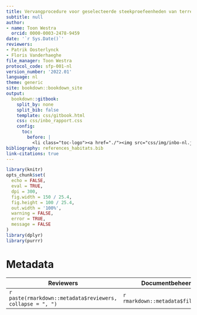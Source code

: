 ```yaml
---
title: Vervangprocedure voor geselecteerde steekproefeenheden van terrestrische types
subtitle: null
author:
- name: Toon Westra
  orcid: 0000-0003-2478-9459
date: '`r Sys.Date()`'
reviewers:
- Patrik Oosterlynck
- Floris Vanderhaeghe
file_manager: Toon Westra
protocol_code: sfp-001-nl
version_number: '2022.01'
language: nl
theme: generic
site: bookdown::bookdown_site
output:
  bookdown::gitbook:
    split_by: none
    split_bib: false
    template: css/gitbook.html
    css: css/inbo_rapport.css
    config:
      toc:
        before: |
          <li class="toc-logo"><a href="./"><img src="css/img/inbo-nl.jpg"></a></li>
bibliography: references_habitats.bib
link-citations: true
---
```


```{=html}
<!--
Instructies bij opmaak van het protocol:

Hieronder vind je de verschillende onderdelen van een protocol.
In de bijhorende losse Rmd bestanden vind je een beschrijving wat er bij elk onderdeel vermeld moet worden.
Het is in die bestanden dat je moet editeren.
Niet alle onderdelen zijn altijd van toepassing.
Laat in die gevallen de titelhoofdingen staan en vermeld expliciet “niet van toepassing”.
-->
```
```r
library(knitr)
opts_chunk$set(
  echo = FALSE, 
  eval = TRUE,
  dpi = 300,
  fig.width = 150 / 25.4,
  fig.height = 100 / 25.4,
  out.width = '100%',
  warning = FALSE,
  error = TRUE,
  message = FALSE
)
library(dplyr)
library(purrr)
```

# Metadata {.unnumbered}

| Reviewers                                                 | Documentbeheerder                    | Protocol code                         | Versienummer                           | Taal                             | Thema                         |
|-----------------------------------------------------------|--------------------------------------|---------------------------------------|----------------------------------------|----------------------------------|-------------------------------|
| `r paste(rmarkdown::metadata$reviewers, collapse = ", ")` | `r rmarkdown::metadata$file_manager` | `r rmarkdown::metadata$protocol_code` | `r rmarkdown::metadata$version_number` | `r rmarkdown::metadata$language` | `r rmarkdown::metadata$theme` |
